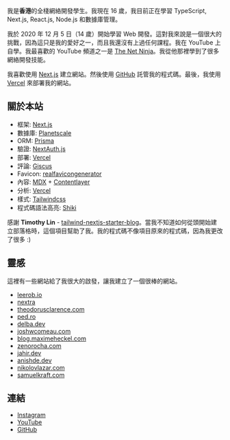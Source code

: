 我是**香港**的全棧網絡開發學生。我現在 16 歲，我目前正在學習 TypeScript, Next.js, React.js, Node.js 和數據庫管理。

我於 2020 年 12 月 5 日（14 歲）開始學習 Web 開發。這對我來說是一個很大的挑戰，因為這只是我的愛好之一，而且我還沒有上過任何課程。我在 YouTube 上自學。我最喜歡的 YouTube 頻道之一是 [The Net Ninja](https://www.youtube.com/@NetNinja)。我從他那裡學到了很多網絡開發技能。

我喜歡使用 [Next.js](https://nextjs.org/) 建立網站。然後使用 [GitHub](https://github.com) 託管我的程式碼。最後，我使用 [Vercel](https://vercel.com) 來部署我的網站。

## 關於本站

- 框架: [Next.js](https://nextjs.org/)
- 數據庫: [Planetscale](https://planetscale.com/)
- ORM: [Prisma](https://prisma.io/)
- 驗證: [NextAuth.js](https://next-auth.js.org/)
- 部署: [Vercel](https://vercel.com)
- 評論: [Giscus](https://giscus.app/)
- Favicon: [realfavicongenerator](https://realfavicongenerator.net/)
- 內容: [MDX](https://mdxjs.com/) + [Contentlayer](https://www.contentlayer.dev/)
- 分析: [Vercel](https://vercel.com/)
- 樣式: [Tailwindcss](https://tailwindcss.com)
- 程式碼語法高亮: [Shiki](https://github.com/shikijs/shiki)

感謝 **Timothy Lin** - [tailwind-nextjs-starter-blog](https://github.com/timlrx/tailwind-nextjs-starter-blog)。當我不知道如何從頭開始建立部落格時，這個項目幫助了我。我的程式碼不像項目原來的程式碼，因為我更改了很多 :)

## 靈感

這裡有一些網站給了我很大的啟發，讓我建立了一個很棒的網站。

- [leerob.io](https://leerob.io/)
- [nextra](https://nextra.site/)
- [theodorusclarence.com](https://theodorusclarence.com/)
- [ped.ro](https://ped.ro/)
- [delba.dev](https://delba.dev/)
- [joshwcomeau.com](https://www.joshwcomeau.com/)
- [blog.maximeheckel.com](https://blog.maximeheckel.com/)
- [zenorocha.com](https://zenorocha.com/)
- [jahir.dev](https://jahir.dev/)
- [anishde.dev](https://anishde.dev/)
- [nikolovlazar.com](https://nikolovlazar.com/)
- [samuelkraft.com](https://samuelkraft.com/)

## 連結

- [Instagram](https://instagram.com/tszhong0411)
- [YouTube](https://youtube.com/@tszhong0411)
- [GitHub](https://github.com/tszhong0411)
